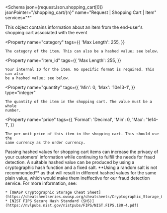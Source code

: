 
<Schema
  json={requestJson.shopping_cart[0]}
  jsonPointer="/shopping_cart/{n}"
  name="Request | Shopping Cart | Item"
  services="*"
>
  This object contains information about an item from the end-user's shopping
  cart associated with the event

  <Property
    name="category"
    tags={{
      'Max Length': 255,
    }}
  >
    The category of the item. This can also be a hashed value; see below.
  </Property>

  <Property
    name="item_id"
    tags={{
      'Max Length': 255,
    }}
  >
    Your internal ID for the item. No specific format is required. This can also
    be a hashed value; see below.
  </Property>

  <Property
    name="quantity"
    tags={{
      'Min': 0,
      'Max': '10e13-1',
    }}
    type="integer"
  >
    The quantity of the item in the shopping cart. The value must be a whole
    number.
  </Property>

  <Property
    name="price"
    tags={{
      'Format': 'Decimal',
      'Min': 0,
      'Max': '1e14-1',
    }}
  >
    The per-unit price of this item in the shopping cart. This should use the
    same currency as the order currency.
  </Property>

  <Footnote>
    Passing hashed values for shopping cart items can increase the privacy of
    your customers' information while continuing to fulfill the needs for fraud
    detection. A suitable hashed value can be produced by using a cryptographic
    hash function and a fixed salt. **Using a random salt is not recommended**
    as that will result in different hashed values for the same plain value,
    which would make them ineffective for our fraud detection service. For more
    information, see:

    * [OWASP Cryptographic Storage Cheat Sheet](https://cheatsheetseries.owasp.org/cheatsheets/Cryptographic_Storage_Cheat_Sheet.html)
    * [NIST FIPS Secure Hash Standard (SHS)](https://nvlpubs.nist.gov/nistpubs/FIPS/NIST.FIPS.180-4.pdf)
  </Footnote>
</Schema>
